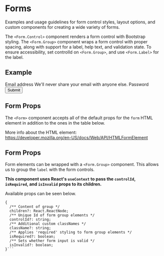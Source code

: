 

<Meta title="Components/Form/Intro" component={Form} />

# Forms

Examples and usage guidelines for form control styles, layout options, and custom components for creating a wide variety of forms.

The `<Form.Control>` component renders a form control with Bootstrap styling. The `<Form.Group>` component wraps a form control with proper spacing, along with support for a label, help text, and validation state. To ensure accessibility, set controlId on `<Form.Group>`, and use `<Form.Label>` for the label.

## Example

<Canvas>
  <Form>
    <Form.Group controlId="formBasicEmail">
      <Form.Label>Email address</Form.Label>
      <Form.Control type="email" placeholder="Enter email" />
      <Form.Text>We'll never share your email with anyone else.</Form.Text>
    </Form.Group>
    <Form.Group controlId="formBasicPassword">
      <Form.Label>Password</Form.Label>
      <Form.Control type="password" placeholder="Password" />
    </Form.Group>
    <Form.Group controlId="formBasicCheckbox">
      <Form.Check type="checkbox" label="Check me out" />
    </Form.Group>
    <Button type="submit">Submit</Button>
  </Form>
</Canvas>

## Form Props

The `<Form>` component accepts all of the default props for the `form` HTML element in addition to the ones in the table below.

More info about the HTML element:<br/>
https://developer.mozilla.org/en-US/docs/Web/API/HTMLFormElement

<ArgsTable />

## Form Props

Form elements can be wrapped with a `<Form.Group>` component. This allows us to group the `label` with the form controls.

**This component uses React's `useContext` to pass the `controlId`, `isRequired`, and `isInvalid` props to its children.**

Available props can be seen below.

````
{
  /** Content of group */
  children?: React.ReactNode;
  /** Unique Id of form group elements */
  controlId?: string;
  /** Additional custom classNames */
  className?: string;
  /** Applies 'required' styling to form group elements */
  isRequired?: boolean;
  /** Sets whether form input is valid */
  isInvalid?: boolean;
}```
````
